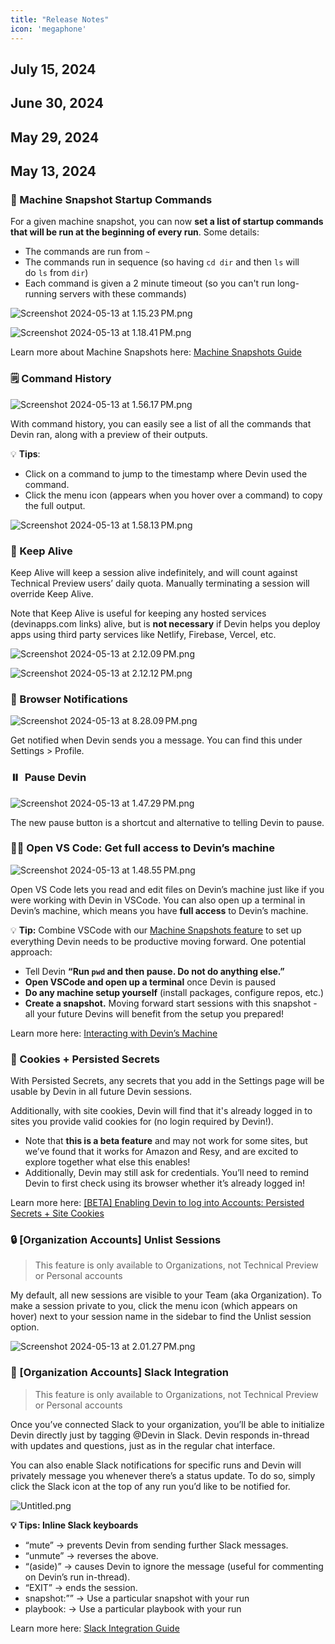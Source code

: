 ```yaml
---
title: "Release Notes"
icon: 'megaphone'
---
```


## July 15, 2024

## June 30, 2024

## May 29, 2024

## May 13, 2024

### 📸 Machine Snapshot Startup Commands

For a given machine snapshot, you can now **set a list of startup commands that will be run at the beginning of every run**. Some details:

- The commands are run from `~`
- The commands run in sequence (so having `cd dir` and then `ls` will do `ls` from `dir`)
- Each command is given a 2 minute timeout (so you can't run long-running servers with these commands)

![Screenshot 2024-05-13 at 1.15.23 PM.png](https://prod-files-secure.s3.us-west-2.amazonaws.com/4f925d22-65a4-47c3-9aed-b65e115aaef3/927cdd8c-29dc-4472-aaf2-36731ec4240f/Screenshot_2024-05-13_at_1.15.23_PM.png)

![Screenshot 2024-05-13 at 1.18.41 PM.png](https://prod-files-secure.s3.us-west-2.amazonaws.com/4f925d22-65a4-47c3-9aed-b65e115aaef3/bdf34be2-49e3-4d42-8983-6ae1ab24d715/Screenshot_2024-05-13_at_1.18.41_PM.png)

Learn more about Machine Snapshots here: [Machine Snapshots Guide](https://www.notion.so/Machine-Snapshots-Guide-c987b1c5425642518f583b79acb44954?pvs=21) 

### 🗒️ Command History

![Screenshot 2024-05-13 at 1.56.17 PM.png](https://prod-files-secure.s3.us-west-2.amazonaws.com/4f925d22-65a4-47c3-9aed-b65e115aaef3/8bbda795-5648-4eaa-a9da-0c8bc79dc7c6/Screenshot_2024-05-13_at_1.56.17_PM.png)

With command history, you can easily see a list of all the commands that Devin ran, along with a preview of their outputs. 

💡 **Tips**:

- Click on a command to jump to the timestamp where Devin used the command.
- Click the menu icon (appears when you hover over a command) to copy the full output.

![Screenshot 2024-05-13 at 1.58.13 PM.png](https://prod-files-secure.s3.us-west-2.amazonaws.com/4f925d22-65a4-47c3-9aed-b65e115aaef3/1116e4f7-bec6-4e52-83cb-b7dff2177c94/Screenshot_2024-05-13_at_1.58.13_PM.png)

### 🔆 Keep Alive

Keep Alive will keep a session alive indefinitely, and will count against Technical Preview users’ daily quota.  Manually terminating a session will override Keep Alive.

Note that Keep Alive is useful for keeping any hosted services (devinapps.com links) alive, but is **not necessary** if Devin helps you deploy apps using third party services like Netlify, Firebase, Vercel, etc.

![Screenshot 2024-05-13 at 2.12.09 PM.png](https://prod-files-secure.s3.us-west-2.amazonaws.com/4f925d22-65a4-47c3-9aed-b65e115aaef3/e04ca0db-4c46-4a9d-b088-6678b3bd9e22/8a00a2c0-c4fe-46ec-96fc-6802a2000de0.png)

![Screenshot 2024-05-13 at 2.12.12 PM.png](https://prod-files-secure.s3.us-west-2.amazonaws.com/4f925d22-65a4-47c3-9aed-b65e115aaef3/50e4a34d-6259-4aa9-b90c-87e80ae3d25e/Screenshot_2024-05-13_at_2.12.12_PM.png)

### 🚨 Browser Notifications

![Screenshot 2024-05-13 at 8.28.09 PM.png](https://prod-files-secure.s3.us-west-2.amazonaws.com/4f925d22-65a4-47c3-9aed-b65e115aaef3/743d6aec-be3b-404c-b255-4a43b22d489f/Screenshot_2024-05-13_at_8.28.09_PM.png)

Get notified when Devin sends you a message. You can find this under Settings > Profile.

### ⏸️  Pause Devin

![Screenshot 2024-05-13 at 1.47.29 PM.png](https://prod-files-secure.s3.us-west-2.amazonaws.com/4f925d22-65a4-47c3-9aed-b65e115aaef3/63e53c11-e23a-4e18-8a0a-9f7c77da826e/Screenshot_2024-05-13_at_1.47.29_PM.png)

The new pause button is a shortcut and alternative to telling Devin to pause.

### 👩‍💻 Open VS Code: Get full access to Devin’s machine

![Screenshot 2024-05-13 at 1.48.55 PM.png](https://prod-files-secure.s3.us-west-2.amazonaws.com/4f925d22-65a4-47c3-9aed-b65e115aaef3/e0fe1437-be3a-40d9-8e27-5de131dca1c6/Screenshot_2024-05-13_at_1.48.55_PM.png)

Open VS Code lets you read and edit files on Devin’s machine just like if you were working with Devin in VSCode. You can also open up a terminal in Devin’s machine, which means you have **full access** to Devin’s machine.

💡 **Tip:** Combine VSCode with our [Machine Snapshots feature](https://www.notion.so/Guide-to-Machine-Snapshots-8778fd6e1d2f452c8ad4ae98a2c18cb8?pvs=21) to set up everything Devin needs to be productive moving forward. One potential approach:

- Tell Devin **“Run `pwd` and then pause. Do not do anything else.”**
- **Open VSCode and open up a terminal** once Devin is paused
- **Do any machine setup yourself** (install packages, configure repos, etc.)
- **Create a snapshot.** Moving forward start sessions with this snapshot - all your future Devins will benefit from the setup you prepared!

Learn more here: [Interacting with Devin’s Machine](https://www.notion.so/Interacting-with-Devin-s-Machine-bd89720db24e4f52bcd63489ff87e3fa?pvs=21) 

### 🔑 Cookies + Persisted Secrets

With Persisted Secrets, any secrets that you add in the Settings page will be usable by Devin in all future Devin sessions.

Additionally, with site cookies, Devin will find that it's already logged in to sites you provide valid cookies for (no login required by Devin!). 

- Note that **this is a beta feature** and may not work for some sites, but we’ve found that it works for Amazon and Resy, and are excited to explore together what else this enables!
- Additionally, Devin may still ask for credentials. You’ll need to remind Devin to first check using its browser whether it’s already logged in!

Learn more here: [[BETA] Enabling Devin to log into Accounts: Persisted Secrets + Site Cookies](https://www.notion.so/BETA-Enabling-Devin-to-log-into-Accounts-Persisted-Secrets-Site-Cookies-8d370a9e78d1433e94fbc8f5d7b09eaf?pvs=21) 

### 🔒 [Organization Accounts] Unlist Sessions

> This feature is only available to Organizations, not Technical Preview or Personal accounts
> 

My default, all new sessions are visible to your Team (aka Organization). To make a session private to you, click the menu icon (which appears on hover) next to your session name in the sidebar to find the Unlist session option.

![Screenshot 2024-05-13 at 2.01.27 PM.png](https://prod-files-secure.s3.us-west-2.amazonaws.com/4f925d22-65a4-47c3-9aed-b65e115aaef3/5c08823e-e488-43dd-866f-8418938824ff/Screenshot_2024-05-13_at_2.01.27_PM.png)

### 💬 [Organization Accounts] Slack Integration

> This feature is only available to Organizations, not Technical Preview or Personal accounts
> 

Once you’ve connected Slack to your organization, you’ll be able to initialize Devin directly just by tagging @Devin in Slack. Devin responds in-thread with updates and questions, just as in the regular chat interface. 

You can also enable Slack notifications for specific runs and Devin will privately message you whenever there’s a status update. To do so, simply click the Slack icon at the top of any run you’d like to be notified for.

![Untitled.png](https://prod-files-secure.s3.us-west-2.amazonaws.com/4f925d22-65a4-47c3-9aed-b65e115aaef3/fb9a8816-bc34-4654-b5c8-02a0a255c925/Untitled.png)

**💡 Tips: Inline Slack keyboards**

- “mute” → prevents Devin from sending further Slack messages.
- “unmute” → reverses the above.
- “(aside)” → causes Devin to ignore the message (useful for commenting on Devin’s run in-thread).
- “EXIT” → ends the session.
- snapshot:”<snapshot name>” → Use a particular snapshot with your run
- playbook:<playbook-name> → Use a particular playbook with your run

Learn more here: [Slack Integration Guide](https://www.notion.so/Slack-Integration-Guide-50c11122153d41f18e7bb31b40cf1fbd?pvs=21)
